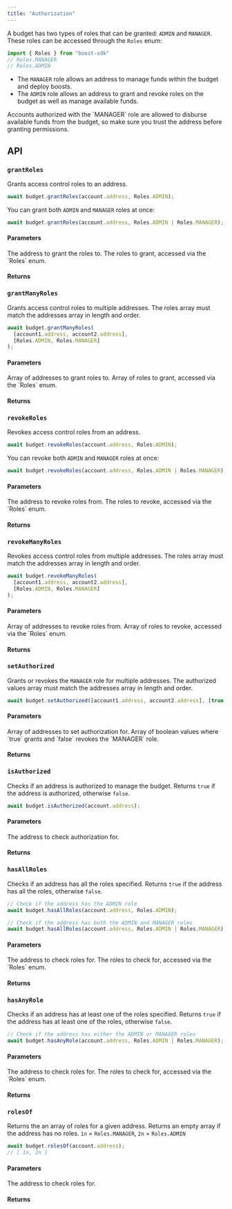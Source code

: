 ```yaml
---
title: "Authorization"
---
```



<SDKDisclaimer />

A budget has two types of roles that can be granted: `ADMIN` and `MANAGER`. These roles can be accessed through the `Roles` enum:
```ts
import { Roles } from "boost-sdk"
// Roles.MANAGER
// Roles.ADMIN
```

- The `MANAGER` role allows an address to manage funds within the budget and deploy boosts. 
- The `ADMIN` role allows an address to grant and revoke roles on the budget as well as manage available funds.

<Warning>
  Accounts authorized with the `MANAGER` role are allowed to disburse available funds from the budget, so make sure you trust the address before granting permissions.
</Warning>

## API

### `grantRoles`

Grants access control roles to an address. 

```ts
await budget.grantRoles(account.address, Roles.ADMIN);
```
You can grant both `ADMIN` and `MANAGER` roles at once:

```ts
await budget.grantRoles(account.address, Roles.ADMIN | Roles.MANAGER);
```

#### Parameters

<ParamField path="address" type="string" required>
The address to grant the roles to.
</ParamField>
<ParamField path="role" type="bigint" required>
The roles to grant, accessed via the `Roles` enum.
</ParamField>

<WriteParams />

#### Returns

<ResponseField name="void" type="Promise<void>" />

### `grantManyRoles`

Grants access control roles to multiple addresses. The roles array must match the addresses array in length and order.

```ts
await budget.grantManyRoles(
  [account1.address, account2.address],
  [Roles.ADMIN, Roles.MANAGER]
);
```

#### Parameters

<ParamField path="addresses" type="string[]" required>
Array of addresses to grant roles to.
</ParamField>
<ParamField path="roles" type="bigint[]" required>
Array of roles to grant, accessed via the `Roles` enum.
</ParamField>

<WriteParams />

#### Returns

<ResponseField name="void" type="Promise<void>" />

### `revokeRoles`

Revokes access control roles from an address.

```ts
await budget.revokeRoles(account.address, Roles.ADMIN);
```
You can revoke both `ADMIN` and `MANAGER` roles at once:

```ts
await budget.revokeRoles(account.address, Roles.ADMIN | Roles.MANAGER);
```

#### Parameters

<ParamField path="address" type="string" required>
The address to revoke roles from.
</ParamField>
<ParamField path="role" type="bigint" required>
The roles to revoke, accessed via the `Roles` enum.
</ParamField>

<WriteParams />

#### Returns

<ResponseField name="void" type="Promise<void>" />

### `revokeManyRoles`

Revokes access control roles from multiple addresses. The roles array must match the addresses array in length and order.

```ts
await budget.revokeManyRoles(
  [account1.address, account2.address],
  [Roles.ADMIN, Roles.MANAGER]
);
```

#### Parameters

<ParamField path="addresses" type="string[]" required>
Array of addresses to revoke roles from.
</ParamField>
<ParamField path="roles" type="bigint[]" required>
Array of roles to revoke, accessed via the `Roles` enum.
</ParamField>

<WriteParams />

#### Returns

<ResponseField name="void" type="Promise<void>" />

### `setAuthorized`

Grants or revokes the `MANAGER` role for multiple addresses. The authorized values array must match the addresses array in length and order.

```ts
await budget.setAuthorized([account1.address, account2.address], [true, false]);
```

#### Parameters

<ParamField path="addresses" type="string[]" required>
Array of addresses to set authorization for.
</ParamField>
<ParamField path="allowed" type="boolean[]" required>
Array of boolean values where `true` grants and `false` revokes the `MANAGER` role.
</ParamField>

<WriteParams />

#### Returns

<ResponseField name="void" type="Promise<void>" />

### `isAuthorized`

Checks if an address is authorized to manage the budget. Returns `true` if the address is authorized, otherwise `false`.

```ts
await budget.isAuthorized(account.address);
```

#### Parameters

<ParamField path="account" type="string" required>
The address to check authorization for.
</ParamField>

<ReadParams />

#### Returns

<ResponseField name="boolean" type="Promise<boolean>" />

### `hasAllRoles`

Checks if an address has all the roles specified. Returns `true` if the address has all the roles, otherwise `false`.

```ts
// Check if the address has the ADMIN role
await budget.hasAllRoles(account.address, Roles.ADMIN);

// Check if the address has both the ADMIN and MANAGER roles
await budget.hasAllRoles(account.address, Roles.ADMIN | Roles.MANAGER);
```

#### Parameters

<ParamField path="account" type="string" required>
The address to check roles for.
</ParamField>
<ParamField path="roles" type="bigint" required>
The roles to check for, accessed via the `Roles` enum.
</ParamField>

<ReadParams />

#### Returns

<ResponseField name="boolean" type="Promise<boolean>" />

### `hasAnyRole`

Checks if an address has at least one of the roles specified. Returns `true` if the address has at least one of the roles, otherwise `false`.

```ts
// Check if the address has either the ADMIN or MANAGER roles
await budget.hasAnyRole(account.address, Roles.ADMIN | Roles.MANAGER);
```

#### Parameters

<ParamField path="account" type="string" required>
The address to check roles for.
</ParamField>
<ParamField path="roles" type="bigint" required>
The roles to check for, accessed via the `Roles` enum.
</ParamField>

<ReadParams />

#### Returns

<ResponseField name="boolean" type="Promise<boolean>" />

### `rolesOf`

Returns the an array of roles for a given address. Returns an empty array if the address has no roles.
`1n` = `Roles.MANAGER`, `2n` = `Roles.ADMIN`

```ts
await budget.rolesOf(account.address);
// [ 1n, 2n ]
```

#### Parameters

<ParamField path="account" type="string" required>
The address to check roles for.
</ParamField>

<ReadParams />

#### Returns

<ResponseField name="bigint[]" type="Promise<bigint[]>" />
